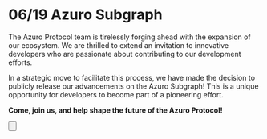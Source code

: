 
# 06/19 Azuro Subgraph

The Azuro Protocol team is tirelessly forging ahead with the expansion of our ecosystem. We are thrilled to extend an invitation to innovative developers who are passionate about contributing to our development efforts.

In a strategic move to facilitate this process, we have made the decision to publicly release our advancements on the Azuro Subgraph! This is a unique opportunity for developers to become part of a pioneering effort.

**Come, join us, and help shape the future of the Azuro Protocol!**

<Button
  className="mt-6"
  title="Explore Azuro Subgraph"
  toTab="https://github.com/Azuro-protocol/Azuro-subgraphs/blob/main/api/README.md"
/>
